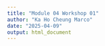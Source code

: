 ```yaml
---
title: "Module 04 Workshop 01"
author: "Ka Ho Cheung Marco"
date: "2025-04-09"
output: html_document
---
```


```r

```


```r

```

```r

```


```r

```

```r

```


```r

```


```r

```


```r

```


```r

```


```r

```


```r

```


